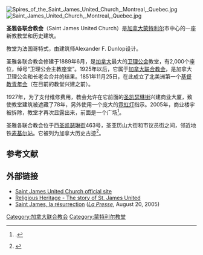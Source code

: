 [[Image:Spires_of_the_Saint_James_United_Church,_Montreal,_Quebec.jpg|right]]
[[Image:Saint_James_United_Church,_Montreal,_Quebec.jpg|right]]

'''圣雅各联合教会'''（Saint James United Church）是[[加拿大|加拿大]][[蒙特利尔|蒙特利尔]]市中心的一座新教教堂和历史建筑。

教堂为法国哥特式，由建筑师Alexander F. Dunlop设计。

圣雅各联合教会修建于1889年6月，是[[加拿大|加拿大]]最大的[[卫理公会|卫理公会]]教堂，有2,000个座位，绰号“卫理公会主教座堂”。1925年以后，它属于[[加拿大联合教会|加拿大联合教会]]，是加拿大卫理公会和长老会合并的结果。1851年11月25日，在此成立了北美洲第一个[[基督教青年会|基督教青年会]]（在目前的教堂兴建之前）。

1927年，为了支付维修费用，教会允许在它前面的[[圣凯瑟琳街|圣凯瑟琳街]]兴建商业大厦，致使教堂建筑被遮藏了78年，另外使用一个庞大的[[霓虹灯|霓虹灯]]指示。2005年，商业楼宇被拆除，教堂才再次显露出来，前面是一个广场<ref>{{Citation
  | last = Affleck
  | first = Gavin
  | title = IN FULL VIEW: PUBLIC SPACE IN MONTREAL 
  | newspaper = Canadian Architect
  | url =http://www.canadianarchitect.com/issues/ISArticle.asp?story_id=253210132434&issue=02012008&PC= }}.</ref>。

圣雅各联合教会位于西[[圣凯瑟琳街|圣凯瑟琳街]]463号，圣亚历山大街和市议员街之间，邻近地铁[[麦基尔站|麦基尔站]]。它被列为加拿大历史古迹<ref>{{Cite web |url=http://www.pc.gc.ca/docs/r/system-reseau/sec11/sites-lieux133_e.asp |title=National Historic Sites Of Canada System Plan, ARCHITECTURE AND DESIGN |accessdate=2010-03-30 |archive-date=2005-03-16 |archive-url=https://web.archive.org/web/20050316202654/http://www.pc.gc.ca/docs/r/system-reseau/sec11/sites-lieux133_e.asp |dead-url=no }}</ref>。

==参考文献==
{{reflist}}

==外部链接==
*[http://www.stjamesunitedchurchmontreal.com/ Saint James United Church official site]{{Wayback|url=http://www.stjamesunitedchurchmontreal.com/ |date=20100927065733 }}
*[https://web.archive.org/web/20050916013447/http://collections.ic.gc.ca/relig/stjames.htm Religious Heritage - The story of St. James United]
*[https://web.archive.org/web/20060427080315/http://www.cyberpresse.ca/actualites/article/article_complet.php?path=%2Factualites%2Farticle%2F20%2F1%2C63%2C0%2C082005%2C1136196.php Saint James, la résurrection] (''[[La_Presse_(Canadian_newspaper)|La Presse]]'', August 20, 2005)

{{coord|45.505271660535534|-73.56849253177643|type:landmark|display=title}}
{{蒙特利尔地标}}
[[Category:加拿大联合教会|Category:加拿大联合教会]]
[[Category:蒙特利尔教堂|Category:蒙特利尔教堂]]